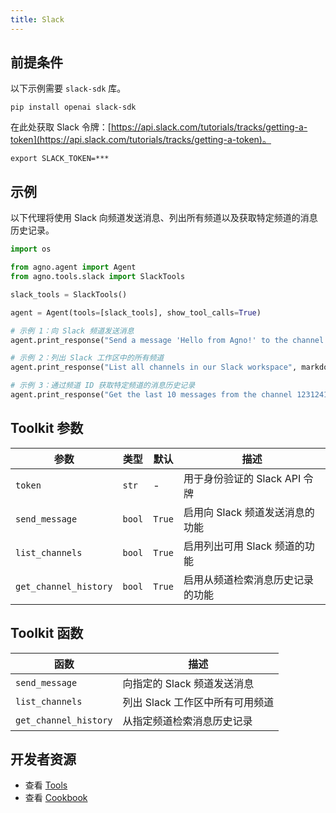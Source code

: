 ```yaml
---
title: Slack
---
```


## 前提条件

以下示例需要 `slack-sdk` 库。

```shell
pip install openai slack-sdk
```

在此处获取 Slack 令牌：[https://api.slack.com/tutorials/tracks/getting-a-token](https://api.slack.com/tutorials/tracks/getting-a-token)。

```shell
export SLACK_TOKEN=***
```

## 示例

以下代理将使用 Slack 向频道发送消息、列出所有频道以及获取特定频道的消息历史记录。

```python cookbook/tools/slack_tools.py
import os

from agno.agent import Agent
from agno.tools.slack import SlackTools

slack_tools = SlackTools()

agent = Agent(tools=[slack_tools], show_tool_calls=True)

# 示例 1：向 Slack 频道发送消息
agent.print_response("Send a message 'Hello from Agno!' to the channel #general", markdown=True)

# 示例 2：列出 Slack 工作区中的所有频道
agent.print_response("List all channels in our Slack workspace", markdown=True)

# 示例 3：通过频道 ID 获取特定频道的消息历史记录
agent.print_response("Get the last 10 messages from the channel 1231241", markdown=True)

```

## Toolkit 参数

| 参数             | 类型   | 默认 | 描述                                         |
| ---------------- | ------ | ---- | -------------------------------------------- |
| `token`          | `str`  | -    | 用于身份验证的 Slack API 令牌                            |
| `send_message`   | `bool` | `True` | 启用向 Slack 频道发送消息的功能                      |
| `list_channels`  | `bool` | `True` | 启用列出可用 Slack 频道的功能                        |
| `get_channel_history` | `bool` | `True` | 启用从频道检索消息历史记录的功能                     |

## Toolkit 函数

| 函数              | 描述                               |
| ---------------- | ---------------------------------- |
| `send_message`   | 向指定的 Slack 频道发送消息          |
| `list_channels`  | 列出 Slack 工作区中所有可用频道      |
| `get_channel_history` | 从指定频道检索消息历史记录 |

## 开发者资源

- 查看 [Tools](https://github.com/agno-agi/agno/blob/main/libs/agno/agno/tools/slack.py)
- 查看 [Cookbook](https://github.com/agno-agi/agno/blob/main/cookbook/tools/slack_tools.py)